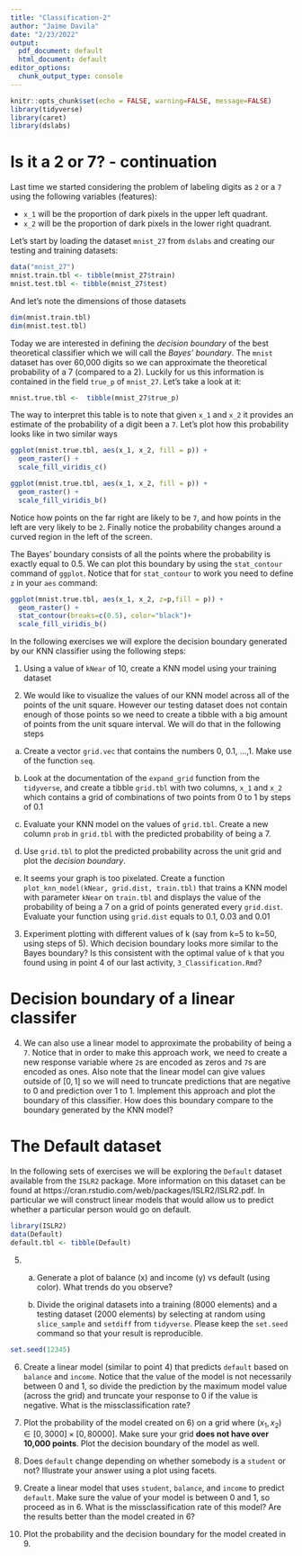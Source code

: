 ```yaml
---
title: "Classification-2"
author: "Jaime Davila"
date: "2/23/2022"
output:
  pdf_document: default
  html_document: default
editor_options:
  chunk_output_type: console
---
```


```r
knitr::opts_chunk$set(echo = FALSE, warning=FALSE, message=FALSE)
library(tidyverse)
library(caret)
library(dslabs)
```

# Is it a 2 or 7? - continuation

Last time we started considering the problem of labeling digits as `2` or a `7` using the following variables (features):

* `x_1` will be the proportion of dark pixels in the upper left quadrant.
* `x_2` will be the proportion of dark pixels in the lower right quadrant.

Let's start by loading the dataset `mnist_27` from `dslabs` and creating our testing and training datasets:

```r
data("mnist_27")
mnist.train.tbl <- tibble(mnist_27$train)
mnist.test.tbl <- tibble(mnist_27$test)
```

And let's note the dimensions of those datasets

```r
dim(mnist.train.tbl)
dim(mnist.test.tbl)
```

Today we are interested in defining the *decision boundary* of the best theoretical classifier which we will call the *Bayes' boundary*. The `mnist` dataset has over 60,000 digits so we can approximate the theoretical probability of a 7 (compared to a 2). Luckily for us this information is contained in the field `true_p` of `mnist_27`. Let's take a look at it:

```r
mnist.true.tbl <-  tibble(mnist_27$true_p)
```

The way to interpret this table is to note that given `x_1` and `x_2` it provides an estimate of the probability of a digit been a `7`. Let's plot how this probability looks like in two similar ways

```r
ggplot(mnist.true.tbl, aes(x_1, x_2, fill = p)) +
  geom_raster() +
  scale_fill_viridis_c()
```

```r
ggplot(mnist.true.tbl, aes(x_1, x_2, fill = p)) +
  geom_raster() +
  scale_fill_viridis_b()
```

Notice how points on the far right are likely to be `7`, and how points in the left are very likely to be `2`. Finally notice the probability changes around a curved region in the left of the screen.

The Bayes' boundary consists of all the points where the probability is exactly equal to 0.5. We can plot this boundary by using the `stat_contour` command of `ggplot`. Notice that for `stat_contour` to work you need to define `z` in your `aes` command:

```r
ggplot(mnist.true.tbl, aes(x_1, x_2, z=p,fill = p)) +
  geom_raster() +
  stat_contour(breaks=c(0.5), color="black")+
  scale_fill_viridis_b()
```

In the following exercises we will explore the decision boundary generated by our KNN classifier using the following steps:


1. Using a value of `kNear` of 10, create a KNN model using your training dataset

2. We would like to visualize the values of our KNN model across all of the points of the unit square. However our testing dataset does not contain enough of those points so we need to create a tibble with a big amount of points from the unit square interval. We will do that in the following steps

a. Create a vector `grid.vec` that contains the numbers 0, 0.1, ...,1. Make use of the function `seq`.

b. Look at the documentation of the `expand_grid` function from the `tidyverse`, and create a tibble `grid.tbl` with two columns, `x_1` and `x_2` which contains a grid of combinations of two points from 0 to 1 by steps of 0.1


c. Evaluate your KNN model on the values of `grid.tbl`. Create a new column `prob` in `grid.tbl` with the predicted probability of being a 7.

d. Use `grid.tbl` to plot the predicted probability across the unit grid and plot the *decision boundary*.

e. It seems your graph is too pixelated. Create a function `plot_knn_model(kNear, grid.dist, train.tbl)` that trains a KNN model with parameter `kNear` on `train.tbl` and displays the value of the probability of being a 7 on a grid of points generated every `grid.dist`. Evaluate your function using `grid.dist` equals to 0.1, 0.03 and 0.01


3. Experiment plotting with different values of k (say from k=5 to k=50, using steps of 5). Which decision boundary looks more similar to the Bayes boundary? Is this consistent with the optimal value of `k` that you found using in point 4 of our last activity, `3_Classification.Rmd`?


# Decision boundary of a linear classifer

4. We can also use a linear model to approximate the probability of being a `7`. Notice that in order to make this approach work, we need to create a new response variable where `2`s are encoded as zeros and `7`s are encoded as ones. Also note that the linear model can give values outside of $[0,1]$ so we will need to truncate predictions that are negative to 0 and prediction over 1 to 1. Implement this approach and plot the boundary of this classifier. How does this boundary compare to the boundary generated by the KNN model?


# The Default dataset

In the following sets of exercises we will be exploring the `Default` dataset available from the `ISLR2` package. More information on this dataset can be found at https://cran.rstudio.com/web/packages/ISLR2/ISLR2.pdf. In particular we will construct linear models that would allow us to predict whether a particular person would go on default. 

```r
library(ISLR2)
data(Default)
default.tbl <- tibble(Default)
```


5. 

    a. Generate a plot of balance (x) and income (y) vs default (using color). What trends do you observe?  

    b. Divide the original datasets into a training (8000 elements) and a testing dataset (2000 elements) by selecting at random using `slice_sample` and `setdiff` from `tidyverse`. Please keep the `set.seed` command so that your result is reproducible. 

```r
set.seed(12345)
```

6. Create a linear model (similar to point 4) that predicts `default` based on `balance` and `income`. Notice that the value of the model is not necessarily between 0 and 1, so divide the prediction by the maximum model value (across the grid) and truncate your response to 0 if the value is negative. What is the missclassification rate?

7. Plot the probability of the model created on 6) on a grid where $(x_1,x_2) \in [0,3000]\times[0,80000]$. Make sure your grid **does not have over 10,000 points**. Plot the decision boundary of the model as well. 

8. Does `default` change depending on whether somebody is a `student` or not? Illustrate your answer using a plot using facets.

9. Create a linear model that uses `student`, `balance`, and `income` to predict `default`. Make sure the value of your model is between 0 and 1, so proceed as in 6. What is the missclassification rate of this model? Are the results better than the model created in 6?

10. Plot the probability and the decision boundary for the model created in 9.
